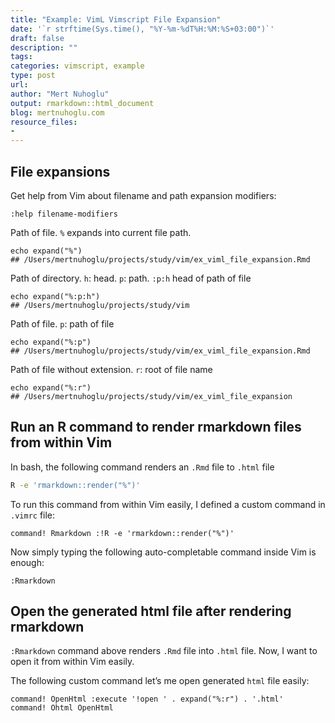 ```yaml
---
title: "Example: VimL Vimscript File Expansion"
date: '`r strftime(Sys.time(), "%Y-%m-%dT%H:%M:%S+03:00")`'
draft: false
description: ""
tags:
categories: vimscript, example
type: post
url:
author: "Mert Nuhoglu"
output: rmarkdown::html_document
blog: mertnuhoglu.com
resource_files:
-
---
```


## File expansions

Get help from Vim about filename and path expansion modifiers:

``` vim
:help filename-modifiers
``` 

Path of file. `%` expands into current file path.

``` vim
echo expand("%")
## /Users/mertnuhoglu/projects/study/vim/ex_viml_file_expansion.Rmd
``` 

Path of directory. `h`: head. `p`: path. `:p:h` head of path of file

``` vim
echo expand("%:p:h")
## /Users/mertnuhoglu/projects/study/vim
``` 

Path of file. `p`: path of file

``` vim
echo expand("%:p")
## /Users/mertnuhoglu/projects/study/vim/ex_viml_file_expansion.Rmd
``` 

Path of file without extension. `r`: root of file name

``` vim
echo expand("%:r")
## /Users/mertnuhoglu/projects/study/vim/ex_viml_file_expansion
``` 


## Run an R command to render rmarkdown files from within Vim

In bash, the following command renders an `.Rmd` file to `.html` file

``` bash
R -e 'rmarkdown::render("%")'
``` 

To run this command from within Vim easily, I defined a custom command in `.vimrc` file:

``` vim
command! Rmarkdown :!R -e 'rmarkdown::render("%")'
``` 

Now simply typing the following auto-completable command inside Vim is enough:

``` vim
:Rmarkdown
``` 

## Open the generated html file after rendering rmarkdown

`:Rmarkdown` command above renders `.Rmd` file into `.html` file. Now, I want to open it from within Vim easily. 

The following custom command let's me open generated `html` file easily:

``` vim
command! OpenHtml :execute '!open ' . expand("%:r") . '.html'
command! Ohtml OpenHtml 
``` 


